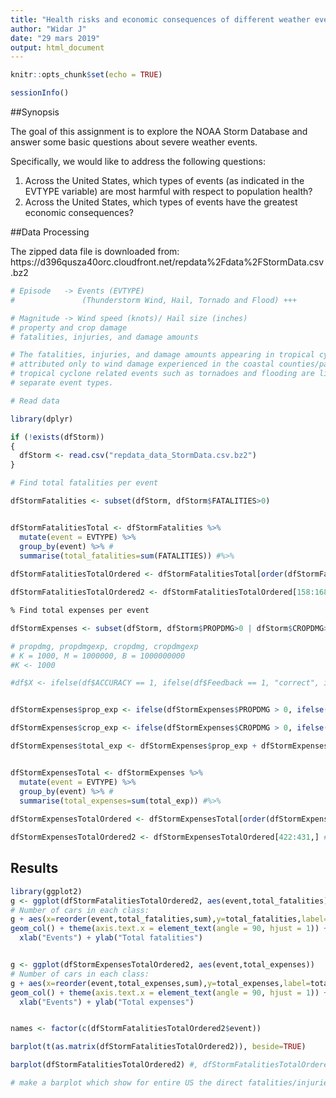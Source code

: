 ```yaml
---
title: "Health risks and economic consequences of different weather events"
author: "Widar J"
date: "29 mars 2019"
output: html_document
---
```


```r
knitr::opts_chunk$set(echo = TRUE)
```

```r
sessionInfo()
```

##Synopsis

The goal of this assignment is to explore the NOAA Storm Database and answer some basic questions about severe weather events. 

Specifically, we would like to address the following questions:

1. Across the United States, which types of events (as indicated in the EVTYPE variable) are most harmful with respect to population health?
2. Across the United States, which types of events have the greatest economic consequences?

##Data Processing

The zipped data file is downloaded from: https://d396qusza40orc.cloudfront.net/repdata%2Fdata%2FStormData.csv.bz2

```r

# Episode   -> Events (EVTYPE) 
#               (Thunderstorm Wind, Hail, Tornado and Flood) +++

# Magnitude -> Wind speed (knots)/ Hail size (inches)
# property and crop damage
# fatalities, injuries, and damage amounts

# The fatalities, injuries, and damage amounts appearing in tropical cyclone events are
# attributed only to wind damage experienced in the coastal counties/parishes listed. Other
# tropical cyclone related events such as tornadoes and flooding are listed within their
# separate event types.

# Read data

library(dplyr)

if (!exists(dfStorm))
{
  dfStorm <- read.csv("repdata_data_StormData.csv.bz2")
}

# Find total fatalities per event

dfStormFatalities <- subset(dfStorm, dfStorm$FATALITIES>0)


dfStormFatalitiesTotal <- dfStormFatalities %>%
  mutate(event = EVTYPE) %>%
  group_by(event) %>% # 
  summarise(total_fatalities=sum(FATALITIES)) #%>%  
  
dfStormFatalitiesTotalOrdered <- dfStormFatalitiesTotal[order(dfStormFatalitiesTotal$total_fatalities),]

dfStormFatalitiesTotalOrdered2 <- dfStormFatalitiesTotalOrdered[158:168,] # select the last 10 columns with the highest fatalities

% Find total expenses per event

dfStormExpenses <- subset(dfStorm, dfStorm$PROPDMG>0 | dfStorm$CROPDMG>0, select=c("EVTYPE", "PROPDMG", "PROPDMGEXP", "CROPDMG", "CROPDMGEXP"))

# propdmg, propdmgexp, cropdmg, cropdmgexp
# K = 1000, M = 1000000, B = 1000000000
#K <- 1000

#df$X <- ifelse(df$ACCURACY == 1, ifelse(df$Feedback == 1, "correct", ifelse(df$Feedback == 2, "unknown", "incorrect")), ifelse(df$Feedback == 1, "correct", ifelse(df$Feedback == 2, "unknown", "incorrect")))


dfStormExpenses$prop_exp <- ifelse(dfStormExpenses$PROPDMG > 0, ifelse(dfStormExpenses$PROPDMGEXP == "K", dfStormExpenses$PROPDMG*1000, ifelse(dfStormExpenses$PROPDMGEXP == "M", dfStormExpenses$PROPDMG*1000000, dfStormExpenses$PROPDMG*1000000000)), ifelse(dfStormExpenses$PROPDMGEXP == "K", dfStormExpenses$PROPDMG*1000, ifelse(dfStormExpenses$PROPDMGEXP == "M", dfStormExpenses$PROPDMG*1000000, dfStormExpenses$PROPDMG*1000000000)))

dfStormExpenses$crop_exp <- ifelse(dfStormExpenses$CROPDMG > 0, ifelse(dfStormExpenses$CROPDMGEXP == "K", dfStormExpenses$CROPDMG*1000, ifelse(dfStormExpenses$CROPDMGEXP == "M", dfStormExpenses$CROPDMG*1000000, dfStormExpenses$CROPDMG*1000000000)), ifelse(dfStormExpenses$CROPDMGEXP == "K", dfStormExpenses$CROPDMG*1000, ifelse(dfStormExpenses$CROPDMGEXP == "M", dfStormExpenses$CROPDMG*1000000, dfStormExpenses$CROPDMG*1000000000)))

dfStormExpenses$total_exp <- dfStormExpenses$prop_exp + dfStormExpenses$crop_exp


dfStormExpensesTotal <- dfStormExpenses %>%
  mutate(event = EVTYPE) %>%
  group_by(event) %>% # 
  summarise(total_expenses=sum(total_exp)) #%>%  
  
dfStormExpensesTotalOrdered <- dfStormExpensesTotal[order(dfStormExpensesTotal$total_expenses),]

dfStormExpensesTotalOrdered2 <- dfStormExpensesTotalOrdered[422:431,] # select the last 10 columns with the highest fatalities


```





## Results



```r

library(ggplot2)
g <- ggplot(dfStormFatalitiesTotalOrdered2, aes(event,total_fatalities))
# Number of cars in each class:
g + aes(x=reorder(event,total_fatalities,sum),y=total_fatalities,label=total_fatalities,fill=event) +
geom_col() + theme(axis.text.x = element_text(angle = 90, hjust = 1)) + labs(title = "Events most harmful to population health") +
  xlab("Events") + ylab("Total fatalities")


g <- ggplot(dfStormExpensesTotalOrdered2, aes(event,total_expenses))
# Number of cars in each class:
g + aes(x=reorder(event,total_expenses,sum),y=total_expenses,label=total_expenses,fill=event) +
geom_col() + theme(axis.text.x = element_text(angle = 90, hjust = 1)) + labs(title = "Events with greatest economic consequences") +
  xlab("Events") + ylab("Total expenses")


names <- factor(c(dfStormFatalitiesTotalOrdered2$event))

barplot(t(as.matrix(dfStormFatalitiesTotalOrdered2)), beside=TRUE)

barplot(dfStormFatalitiesTotalOrdered2) #, dfStormFatalitiesTotalOrdered2$total_fatalities, dfStormFatalitiesTotalOrdered2$event)

# make a barplot which show for entire US the direct fatalities/injuries for each event. The indirect fatalities/injuries are not included in the data  

```

